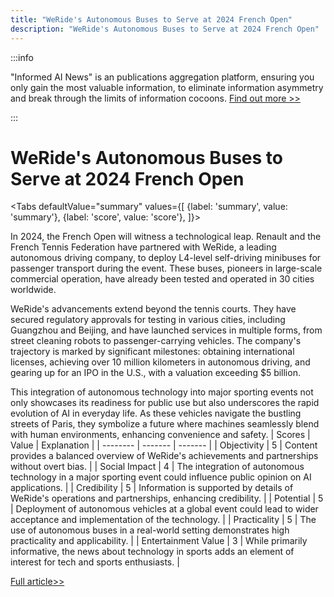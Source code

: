 ```yaml
---
title: "WeRide's Autonomous Buses to Serve at 2024 French Open"
description: "WeRide's Autonomous Buses to Serve at 2024 French Open"
---
```



:::info

"Informed AI News" is an publications aggregation platform, ensuring you only gain the most valuable information, to eliminate information asymmetry and break through the limits of information cocoons.  [Find out more >>](/)

:::

# WeRide's Autonomous Buses to Serve at 2024 French Open


<Tabs
	defaultValue="summary"
	values={[
	{label: 'summary', value: 'summary'},
	{label: 'score', value: 'score'},
]}>
<TabItem value="summary">


In 2024, the French Open will witness a technological leap. Renault and the French Tennis Federation have partnered with WeRide, a leading autonomous driving company, to deploy L4-level self-driving minibuses for passenger transport during the event. These buses, pioneers in large-scale commercial operation, have already been tested and operated in 30 cities worldwide.

WeRide's advancements extend beyond the tennis courts. They have secured regulatory approvals for testing in various cities, including Guangzhou and Beijing, and have launched services in multiple forms, from street cleaning robots to passenger-carrying vehicles. The company's trajectory is marked by significant milestones: obtaining international licenses, achieving over 10 million kilometers in autonomous driving, and gearing up for an IPO in the U.S., with a valuation exceeding $5 billion.

This integration of autonomous technology into major sporting events not only showcases its readiness for public use but also underscores the rapid evolution of AI in everyday life. As these vehicles navigate the bustling streets of Paris, they symbolize a future where machines seamlessly blend with human environments, enhancing convenience and safety.
</TabItem>
<TabItem value="score">
	| Scores     | Value   | Explanation |
	| -------- | ------- | ------- |
	| Objectivity  | 5    | Content provides a balanced overview of WeRide's achievements and partnerships without overt bias.    |
	| Social Impact | 4     | The integration of autonomous technology in a major sporting event could influence public opinion on AI applications.    |
	| Credibility    | 5    | Information is supported by details of WeRide's operations and partnerships, enhancing credibility.    |
	| Potential    | 5    | Deployment of autonomous vehicles at a global event could lead to wider acceptance and implementation of the technology.    |
	| Practicality    | 5    | The use of autonomous buses in a real-world setting demonstrates high practicality and applicability.    |
	| Entertainment Value    | 3    | While primarily informative, the news about technology in sports adds an element of interest for tech and sports enthusiasts.    |
</TabItem>
</Tabs>

[Full article>>](https://readhub.cn/topic/8aAInClU607)
